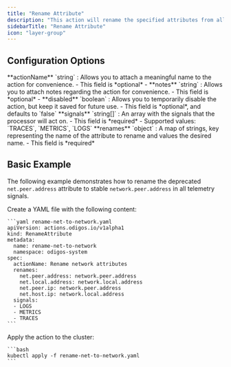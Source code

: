 ```yaml
---
title: "Rename Attribute"
description: "This action will rename the specified attributes from all telemetry signals that are specified in the `signals` field, regardless of the source, or any other condition."
sidebarTitle: "Rename Attribute"
icon: "layer-group"
---
```



## Configuration Options

<AccordionGroup>
  <Accordion title="actionName">
    **actionName** `string` : Allows you to attach a meaningful name to the action for convenience.
    - This field is *optional*
    - <AssumeNoMeaning />
  </Accordion>
  <Accordion title="notes">
    **notes** `string` : Allows you to attach notes regarding the action for convenience.
    - This field is *optional*
    - <AssumeNoMeaning />
  </Accordion>
  <Accordion title="disabled">
    **disabled** `boolean` : Allows you to temporarily disable the action, but keep it saved for future use.
    - This field is *optional*, and defaults to `false`
  </Accordion>
  <Accordion title="signals *">
    **signals** `string[]` : An array with the signals that the processor will act on.
    - This field is *required*
    - Supported values: `TRACES`, `METRICS`, `LOGS`
  </Accordion>
  <Accordion title="renames *">
    **renames** `object` : A map of strings, key representing the name of the attribute to rename and values the desired name.
    - This field is *required*
  </Accordion>
</AccordionGroup>

## Basic Example

The following example demonstrates how to rename the deprecated `net.peer.address` attribute to stable `network.peer.address` in all telemetry signals.

<Steps>
  <Step>
    Create a YAML file with the following content:

    ```yaml rename-net-to-network.yaml
    apiVersion: actions.odigos.io/v1alpha1
    kind: RenameAttribute
    metadata:
      name: rename-net-to-network
      namespace: odigos-system
    spec:
      actionName: Rename network attributes
      renames:
        net.peer.address: network.peer.address
        net.local.address: network.local.address
        net.peer.ip: network.peer.address
        net.host.ip: network.local.address
      signals:
      - LOGS
      - METRICS
      - TRACES
    ```
  </Step>
  <Step>
    Apply the action to the cluster:

    ```bash
    kubectl apply -f rename-net-to-network.yaml
    ```
  </Step>
</Steps>
